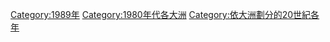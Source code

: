 {{Year by category
| m = 1
| c = 9
| d = 8
| y = 9
| cat = 各大洲
| sortkey = *
| in =
| parent = 依大洲劃分的20世紀各年
| subcat = 1980年代各大洲
}}
{{Commons category|1989 by continent}}

[[Category:1989年|Category:1989年]]
[[Category:1980年代各大洲|Category:1980年代各大洲]]
[[Category:依大洲劃分的20世紀各年|Category:依大洲劃分的20世紀各年]]